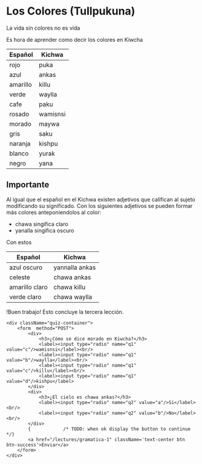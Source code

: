 # Los Colores (Tullpukuna)
 
La vida sin colores no es vida

Es hora de aprender como decir los colores en Kiwcha

  <table class="table">
    <thead class="thead-dark">
      <tr>
        <th>Español</th>
        <th>Kichwa</th>
      </tr>
    </thead>
    <tbody>
      <tr>
        <td class="red">rojo</td>
        <td class="red">puka</td>
      </tr>
      <tr>
        <td class="blue">azul</td>
        <td class="blue">ankas</td>
      </tr>
      <tr>
        <td class="yellow">amarillo</td>
        <td class="yellow">killu</td>
      </tr>
      <tr>
        <td class="green">verde</td>
        <td class="green">waylla</td>
      </tr>
      <tr>
        <td class="brown">cafe</td>
        <td class="brown">paku</td>
      </tr>
      <tr>
        <td class="pink">rosado</td>
        <td class="pink">wamisnsi</td>
      </tr>
      <tr>
        <td class="purple">morado</td>
        <td class="purple">maywa</td>
      </tr>
      <tr>
        <td class="gray">gris</td>
        <td class="gray">saku</td>
      </tr>
      <tr>
        <td class="orange">naranja</td>
        <td class="orange">kishpu</td>
      </tr>
      <tr>
        <td class="white">blanco</td>
        <td class="white">yurak</td>
      </tr>
      <tr>
        <td class="black">negro</td>
        <td class="black">yana</td>
      </tr>
    </tbody>
  </table>




## Importante
Al igual que el español en el Kichwa existen adjetivos que califican al sujeto modificando su significado.
Con los siguientes adjetivos se pueden formar más colores anteponiendolos al color:
- chawa singifica claro
- yanalla singifica oscuro

Con estos 

  <table class="table">
    <thead class="thead-dark">
      <tr>
        <th>Español</th>
        <th>Kichwa</th>
      </tr>
    </thead>
    <tbody>
      <tr>
        <td class="dark-blue">azul oscuro</td>
        <td class="dark-blue">yannalla ankas</td>
      </tr>
      <tr>
        <td class="light-blue">celeste</td>
        <td class="light-blue">chawa ankas</td>
      </tr>
      <tr>
        <td class="light-yellow">amarillo claro</td>
        <td class="light-yellow">chawa killu</td>
      </tr>
      <tr>
        <td class="light-green">verde claro</td>
        <td class="light-green">chawa waylla</td>
      </tr>
    </tbody>
  </table>

!Buen trabajo! Esto concluye la tercera lección.

    <div className="quiz-container">
        <form  method="POST">
            <div>
                <h3>¿Cómo se dice morado en Kiwcha?</h3>
                <label><input type="radio" name="q1" value="c"/>wamisnsi</label><br/>
                <label><input type="radio" name="q1" value="b"/>waylla</label><br/>
                <label><input type="radio" name="q1" value="c"/>killu</label><br/>
                <label><input type="radio" name="q1" value="d"/>kishpu</label>
            </div>
            <div>
                <h3>¿El cielo es chawa ankas?</h3>
                <label><input type="radio" name="q2" value="a"/>Si</label><br/>
                <label><input type="radio" name="q2" value="b"/>No</label><br/>
            </div>
            {            /* TODO: when ok display the button to continue */}
            <a href="/lectures/gramatica-1" className='text-center btn btn-success'>Enviar</a>
        </form>
    </div>
    

